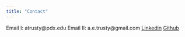 ```yaml
---
title: "Contact"
---
```


Email I: atrusty@pdx.edu
Email II: a.e.trusty@gmail.com
[Linkedin](https://www.linkedin.com/in/alec-trusty-30220b109/)
[Github](http://www.github.com/alectrusty)
